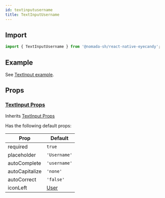 ```yaml
---
id: textinputusername
title: TextInputUsername
---
```


## Import

```jsx
import { TextInputUsername } from '@nomada-sh/react-native-eyecandy';
```

## Example

See [TextInput example](../textinput#example).

## Props

### [TextInput Props](../textinput#props)

Inherits [TextInput Props](../textinput#props)

Has the following default props:

| Prop           | Default               |
| -------------- | --------------------- |
| required       | `true`                |
| placeholder    | `'Username'`          |
| autoComplete   | `'username'`          |
| autoCapitalize | `'none'`              |
| autoCorrect    | `'false'`             |
| iconLeft       | [User](../icons#user) |
